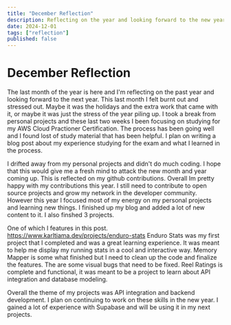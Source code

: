 ```yaml
---
title: "December Reflection"
description: Reflecting on the year and looking forward to the new year.
date: 2024-12-01
tags: ["reflection"]
published: false
---
```


# December Reflection

The last month of the year is here and I'm reflecting on the past year and
looking forward to the next year. This last month I felt burnt out and stressed
out. Maybe it was the holidays and the extra work that came with it, or maybe it
was just the stress of the year piling up. I took a break from personal projects
and these last two weeks I been focusing on studying for my AWS Cloud Practioner
Certification. The process has been going well and I found lost of study
material that has been helpful. I plan on writing a blog post about my
experience studying for the exam and what I learned in the process.

I drifted away from my personal projects and didn't do much coding. I hope that
this would give me a fresh mind to attack the new month and year coming up. This
is reflected on my github contributions. Overall Im pretty happy with my
contributions this year. I still need to contribute to open source projects and
grow my network in the developer community. However this year I focused most of
my energy on my personal projects and learning new things. I finished up my blog
and added a lot of new content to it. I also finshed 3 projects.

One of which I features in this post.
https://www.karltiama.dev/projects/enduro-stats Enduro Stats was my first
project that I completed and was a great learning experience. It was meant to
help me display my running stats in a cool and interactive way. Memory Mapper is
some what finished but I need to clean up the code and finalize the features.
The are some visual bugs that need to be fixed. Reel Ratings is complete and
functional, it was meant to be a project to learn about API integration and
database modeling.

Overall the theme of my projects was API integration and backend development. I
plan on continuing to work on these skills in the new year. I gained a lot of
experience with Supabase and will be using it in my next projects.
